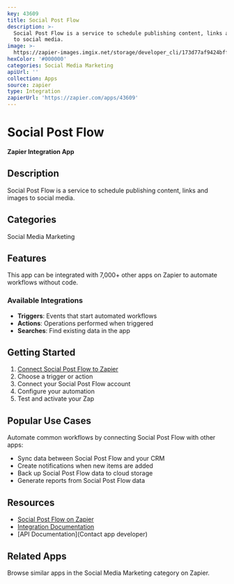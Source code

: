 ```yaml
---
key: 43609
title: Social Post Flow
description: >-
  Social Post Flow is a service to schedule publishing content, links and images
  to social media.
image: >-
  https://zapier-images.imgix.net/storage/developer_cli/173d77af9424bffcacc89745d81bdd0a.png?auto=format%2Ccompress&ixlib=python-3.0.0&q=50
hexColor: '#000000'
categories: Social Media Marketing
apiUrl: ''
collection: Apps
source: zapier
type: Integration
zapierUrl: 'https://zapier.com/apps/43609'
---
```

# Social Post Flow

**Zapier Integration App**

## Description

Social Post Flow is a service to schedule publishing content, links and images to social media.

## Categories

Social Media Marketing

## Features

This app can be integrated with 7,000+ other apps on Zapier to automate workflows without code.

### Available Integrations

- **Triggers**: Events that start automated workflows
- **Actions**: Operations performed when triggered
- **Searches**: Find existing data in the app

## Getting Started

1. [Connect Social Post Flow to Zapier](https://zapier.com/apps/43609)
2. Choose a trigger or action
3. Connect your Social Post Flow account
4. Configure your automation
5. Test and activate your Zap

## Popular Use Cases

Automate common workflows by connecting Social Post Flow with other apps:

- Sync data between Social Post Flow and your CRM
- Create notifications when new items are added
- Back up Social Post Flow data to cloud storage
- Generate reports from Social Post Flow data

## Resources

- [Social Post Flow on Zapier](https://zapier.com/apps/43609)
- [Integration Documentation](https://zapier.com/apps/43609/integrations)
- [API Documentation](Contact app developer)

## Related Apps

Browse similar apps in the Social Media Marketing category on Zapier.

